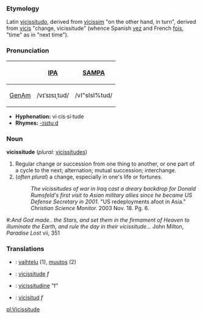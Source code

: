 ===Etymology===
Latin [[vicissitudo]], derived from [[vicissim]] "on the other hand, in turn", derived from [[vicis]] "change, vicissitude" (whence Spanish [[vez]] and French [[fois]], "time" as in "next time").

===Pronunciation===
{| border=1 cellpadding=5
! !! [[w:IPA|IPA]] !! [[w:SAMPA|SAMPA]]
|-
! [[GenAm]]
| /vɪˈsɪsɪˌtud/ || /vI"sIsI%tud/
|}

*'''Hyphenation:''' vi·cis·si·tude
*'''Rhymes:''' [[Rhymes:English:-ɪsɪtuːd|-ɪsɪtuːd]]

===Noun===
'''vicissitude''' (''plural:'' [[vicissitudes]])
# Regular change or succession from one thing to another, or one part of a cycle to the next; alternation; mutual succession; interchange.
# (''often plural'') a change, especially in one's life or fortunes.
#:''The vicissitudes of war in Iraq cast a dreary backdrop for Donald Rumsfeld's first visit to Asian military allies since he became US Defense Secretary in 2001.'' "US redeployments afoot in Asia." ''Christian Science Monitor.'' 2003 Nov. 18. Pg. 6.

#:''And God made.. the Stars, and set them in the firmament of Heaven to illuminate the Earth, and rule the day in their vicissitude...'' John Milton, ''Paradise Lost'' vii, 351

<!-- modified Webster 1913 defs -->

===Translations===
*{{fi}}: [[vaihtelu]] (1), [[muutos]] (2)
*{{fr}}: [[vicissitude]] ''f''
*{{it}}: [[vicissitudine]] "f"
*{{es}}: [[vicisitud]] ''f''

[[pl:Vicissitude]]